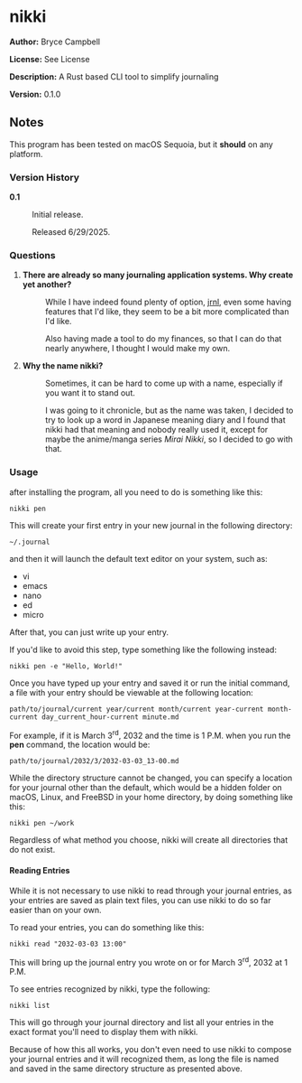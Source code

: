 =nikki=

'''Author:''' Bryce Campbell

'''License:''' See License

'''Description:''' A Rust based CLI tool to simplify journaling

'''Version:''' 0.1.0

==Notes==

This program has been tested on macOS Sequoia, but it 
<strong>should</strong> on any platform.

===Version History===

<dl>
<dt style="font-weight:bold">0.1</dt>
<dd>
<p>Initial release.</p>
<p>Released 6/29/2025.</p>
</dd>
</dl>

===Questions===

<ol>
<li>
<dl>
<dt style="font-weight:bold">There are already so many journaling application systems. Why create yet another?</dt>
<dd>
<p>While I have indeed found plenty of option,
<a href="https://jrnl.sh/en/stable/">jrnl</a>, even 
some having features that I'd like, 
they seem to be a bit more complicated than I'd like.</p>
<p>Also having made a tool to do my finances, 
so that I can do that nearly anywhere, I thought I would make my own.</p>
</dd>
</dl>
</li>
<li>
<dl>
<dt style="font-weight:bold">Why the name nikki?</dt>
<dd>
<p>Sometimes, it can be hard to come up with a name, 
especially if you want it to stand out.</p>
<p>I was going to it chronicle, but as the name was taken, 
I decided to try to look up a word in Japanese meaning diary
and I found that nikki had that meaning and nobody really used it, 
except for maybe the anime/manga series <cite>Mirai Nikki</cite>, 
so I decided to go with that.</p>
</dd>
</dl>
</li>
</ol>

===Usage===

after installing the program, all you need to do is something like this:

<pre>
nikki pen
</pre>

This will create your first entry in your new journal in the following directory:

<pre>
~/.journal
</pre>

and then it will launch the default text editor on your system, such as:

* vi
* emacs
* nano
* ed
* micro

After that, you can just write up your entry.

If you'd like to avoid this step, type something like the following instead:

<pre>
nikki pen -e "Hello, World!"
</pre>

Once you have typed up your entry and saved it or run the initial command,
a file with your entry should be viewable at the following location:

<pre>
path/to/journal/current year/current month/current year-current month-current day_current_hour-current minute.md
</pre>

For example, if it is March 3<sup>rd</sup>, 2032 and the time is 1 P.M. 
when you run the <strong>pen</strong> command, the location would be:

<pre>
path/to/journal/2032/3/2032-03-03_13-00.md
</pre>

While the directory structure cannot be changed, 
you can specify a location for your journal other than the default, 
which would be a hidden folder on macOS, Linux, and FreeBSD in your home directory,
by doing something like this:

<pre>
nikki pen ~/work
</pre>

Regardless of what method you choose, 
nikki will create all directories that do not exist.

====Reading Entries====

While it is not necessary to use nikki to read 
through your journal entries, 
as your entries are saved as plain text files, 
you can use nikki to do so far easier than on your own.

To read your entries, you can do something like this:

<pre>
nikki read "2032-03-03 13:00"
</pre>

This will bring up the journal entry you wrote on or for March 3<sup>rd</sup>, 2032 at 1 P.M.

To see entries recognized by nikki, type the following:

<pre>
nikki list
</pre>

This will go through your journal directory and list all your entries in
the exact format you'll need to display them with nikki.

Because of how this all works, 
you don't even need to use nikki to compose your journal entries 
and it will recognized them, as long the file is named 
and saved in the same directory structure as presented above.